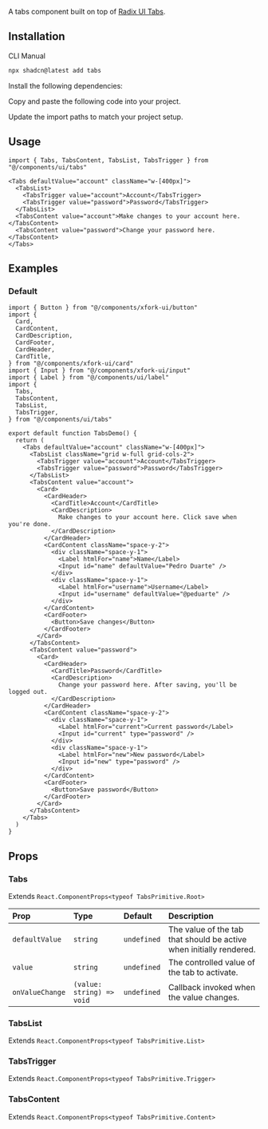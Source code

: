 
<ComponentPreview demoName="tabs-demo"  />

A tabs component built on top of [Radix UI Tabs](https://www.radix-ui.com/primitives/docs/components/tabs).

## Installation

<Tabs defaultValue="cli">

<TabsList>
  <TabsTrigger value="cli">CLI</TabsTrigger>
  <TabsTrigger value="manual">Manual</TabsTrigger>
</TabsList>

<TabsContent value="cli">

```bash
npx shadcn@latest add tabs
```

</TabsContent>

<TabsContent value="manual">

<Steps>

<Step>Install the following dependencies:</Step>

<InstallBlock packageName="@radix-ui/react-tabs" />

<Step>Copy and paste the following code into your project.</Step>

<ComponentSource name="tabs" />

<Step>Update the import paths to match your project setup.</Step>

</Steps>

</TabsContent>

</Tabs>

## Usage

```tsx
import { Tabs, TabsContent, TabsList, TabsTrigger } from "@/components/ui/tabs"
```

```tsx
<Tabs defaultValue="account" className="w-[400px]">
  <TabsList>
    <TabsTrigger value="account">Account</TabsTrigger>
    <TabsTrigger value="password">Password</TabsTrigger>
  </TabsList>
  <TabsContent value="account">Make changes to your account here.</TabsContent>
  <TabsContent value="password">Change your password here.</TabsContent>
</Tabs>
```

## Examples

### Default

<ComponentPreview demoName="tabs-demo"  />

```tsx
import { Button } from "@/components/xfork-ui/button"
import {
  Card,
  CardContent,
  CardDescription,
  CardFooter,
  CardHeader,
  CardTitle,
} from "@/components/xfork-ui/card"
import { Input } from "@/components/xfork-ui/input"
import { Label } from "@/components/ui/label"
import {
  Tabs,
  TabsContent,
  TabsList,
  TabsTrigger,
} from "@/components/ui/tabs"

export default function TabsDemo() {
  return (
    <Tabs defaultValue="account" className="w-[400px]">
      <TabsList className="grid w-full grid-cols-2">
        <TabsTrigger value="account">Account</TabsTrigger>
        <TabsTrigger value="password">Password</TabsTrigger>
      </TabsList>
      <TabsContent value="account">
        <Card>
          <CardHeader>
            <CardTitle>Account</CardTitle>
            <CardDescription>
              Make changes to your account here. Click save when you're done.
            </CardDescription>
          </CardHeader>
          <CardContent className="space-y-2">
            <div className="space-y-1">
              <Label htmlFor="name">Name</Label>
              <Input id="name" defaultValue="Pedro Duarte" />
            </div>
            <div className="space-y-1">
              <Label htmlFor="username">Username</Label>
              <Input id="username" defaultValue="@peduarte" />
            </div>
          </CardContent>
          <CardFooter>
            <Button>Save changes</Button>
          </CardFooter>
        </Card>
      </TabsContent>
      <TabsContent value="password">
        <Card>
          <CardHeader>
            <CardTitle>Password</CardTitle>
            <CardDescription>
              Change your password here. After saving, you'll be logged out.
            </CardDescription>
          </CardHeader>
          <CardContent className="space-y-2">
            <div className="space-y-1">
              <Label htmlFor="current">Current password</Label>
              <Input id="current" type="password" />
            </div>
            <div className="space-y-1">
              <Label htmlFor="new">New password</Label>
              <Input id="new" type="password" />
            </div>
          </CardContent>
          <CardFooter>
            <Button>Save password</Button>
          </CardFooter>
        </Card>
      </TabsContent>
    </Tabs>
  )
}
```

## Props

### Tabs

Extends `React.ComponentProps<typeof TabsPrimitive.Root>`

| Prop | Type | Default | Description |
| :-- | :-- | :-- | :-- |
| `defaultValue` | `string` | `undefined` | The value of the tab that should be active when initially rendered. |
| `value` | `string` | `undefined` | The controlled value of the tab to activate. |
| `onValueChange` | `(value: string) => void` | `undefined` | Callback invoked when the value changes. |

### TabsList

Extends `React.ComponentProps<typeof TabsPrimitive.List>`

### TabsTrigger

Extends `React.ComponentProps<typeof TabsPrimitive.Trigger>`

### TabsContent

Extends `React.ComponentProps<typeof TabsPrimitive.Content>`